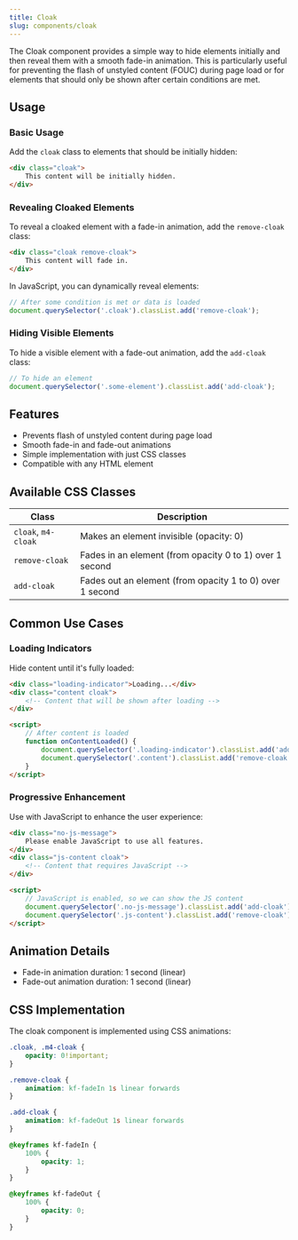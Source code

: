 ```yaml
---
title: Cloak
slug: components/cloak
---
```


The Cloak component provides a simple way to hide elements initially and then reveal them with a smooth fade-in animation. This is particularly useful for preventing the flash of unstyled content (FOUC) during page load or for elements that should only be shown after certain conditions are met.

## Usage

### Basic Usage

Add the `cloak` class to elements that should be initially hidden:

```html
<div class="cloak">
    This content will be initially hidden.
</div>
```

### Revealing Cloaked Elements

To reveal a cloaked element with a fade-in animation, add the `remove-cloak` class:

```html
<div class="cloak remove-cloak">
    This content will fade in.
</div>
```

In JavaScript, you can dynamically reveal elements:

```javascript
// After some condition is met or data is loaded
document.querySelector('.cloak').classList.add('remove-cloak');
```

### Hiding Visible Elements

To hide a visible element with a fade-out animation, add the `add-cloak` class:

```javascript
// To hide an element
document.querySelector('.some-element').classList.add('add-cloak');
```

## Features

- Prevents flash of unstyled content during page load
- Smooth fade-in and fade-out animations
- Simple implementation with just CSS classes
- Compatible with any HTML element

## Available CSS Classes

| Class | Description |
| ----- | ----------- |
| `cloak`, `m4-cloak` | Makes an element invisible (opacity: 0) |
| `remove-cloak` | Fades in an element (from opacity 0 to 1) over 1 second |
| `add-cloak` | Fades out an element (from opacity 1 to 0) over 1 second |

## Common Use Cases

### Loading Indicators

Hide content until it's fully loaded:

```html
<div class="loading-indicator">Loading...</div>
<div class="content cloak">
    <!-- Content that will be shown after loading -->
</div>

<script>
    // After content is loaded
    function onContentLoaded() {
        document.querySelector('.loading-indicator').classList.add('add-cloak');
        document.querySelector('.content').classList.add('remove-cloak');
    }
</script>
```

### Progressive Enhancement

Use with JavaScript to enhance the user experience:

```html
<div class="no-js-message">
    Please enable JavaScript to use all features.
</div>
<div class="js-content cloak">
    <!-- Content that requires JavaScript -->
</div>

<script>
    // JavaScript is enabled, so we can show the JS content
    document.querySelector('.no-js-message').classList.add('add-cloak');
    document.querySelector('.js-content').classList.add('remove-cloak');
</script>
```

## Animation Details

- Fade-in animation duration: 1 second (linear)
- Fade-out animation duration: 1 second (linear)

## CSS Implementation

The cloak component is implemented using CSS animations:

```css
.cloak, .m4-cloak {
    opacity: 0!important;
}

.remove-cloak {
    animation: kf-fadeIn 1s linear forwards
}

.add-cloak {
    animation: kf-fadeOut 1s linear forwards
}

@keyframes kf-fadeIn {
    100% {
        opacity: 1;
    }
}

@keyframes kf-fadeOut {
    100% {
        opacity: 0;
    }
}
```
